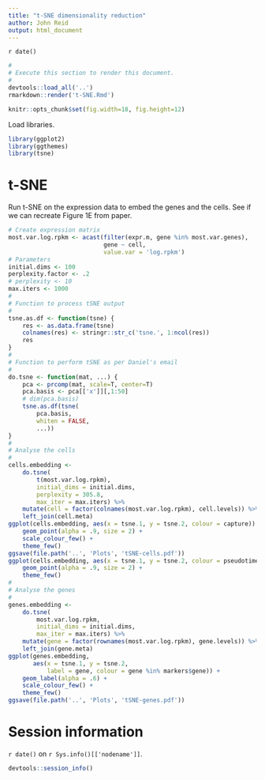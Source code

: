 ```yaml
---
title: "t-SNE dimensionality reduction"
author: John Reid
output: html_document
---
```


`r date()`

```r
#
# Execute this section to render this document.
#
devtools::load_all('..')
rmarkdown::render('t-SNE.Rmd')
```

```r
knitr::opts_chunk$set(fig.width=18, fig.height=12)
```

Load libraries.
```r
library(ggplot2)
library(ggthemes)
library(tsne)
```


# t-SNE

Run t-SNE on the expression data to embed the genes and the cells. See if
we can recreate Figure 1E from paper.
```r
# Create expression matrix
most.var.log.rpkm <- acast(filter(expr.m, gene %in% most.var.genes),
                           gene ~ cell,
                           value.var = 'log.rpkm')
# Parameters
initial.dims <- 100
perplexity.factor <- .2
# perplexity <- 10
max.iters <- 1000
#
# Function to process tSNE output
#
tsne.as.df <- function(tsne) {
    res <- as.data.frame(tsne)
    colnames(res) <- stringr::str_c('tsne.', 1:ncol(res))
    res
}
#
# Function to perform tSNE as per Daniel's email
#
do.tsne <- function(mat, ...) {
    pca <- prcomp(mat, scale=T, center=T)
    pca.basis <- pca[['x']][,1:50]
    # dim(pca.basis)
    tsne.as.df(tsne(
        pca.basis,
        whiten = FALSE,
        ...))
}
#
# Analyse the cells
#
cells.embedding <-
    do.tsne(
        t(most.var.log.rpkm),
        initial_dims = initial.dims,
        perplexity = 305.8,
        max_iter = max.iters) %>%
    mutate(cell = factor(colnames(most.var.log.rpkm), cell.levels)) %>%
    left_join(cell.meta)
ggplot(cells.embedding, aes(x = tsne.1, y = tsne.2, colour = capture)) +
    geom_point(alpha = .9, size = 2) +
    scale_colour_few() +
    theme_few()
ggsave(file.path('..', 'Plots', 'tSNE-cells.pdf'))
ggplot(cells.embedding, aes(x = tsne.1, y = tsne.2, colour = pseudotime)) +
    geom_point(alpha = .9, size = 2) +
    theme_few()
#
# Analyse the genes
#
genes.embedding <-
    do.tsne(
        most.var.log.rpkm,
        initial_dims = initial.dims,
        max_iter = max.iters) %>%
    mutate(gene = factor(rownames(most.var.log.rpkm), gene.levels)) %>%
    left_join(gene.meta)
ggplot(genes.embedding,
       aes(x = tsne.1, y = tsne.2,
           label = gene, colour = gene %in% markers$gene)) +
    geom_label(alpha = .6) +
    scale_colour_few() +
    theme_few()
ggsave(file.path('..', 'Plots', 'tSNE-genes.pdf'))
```


# Session information

`r date()` on `r Sys.info()[['nodename']]`.
```r
devtools::session_info()
```

